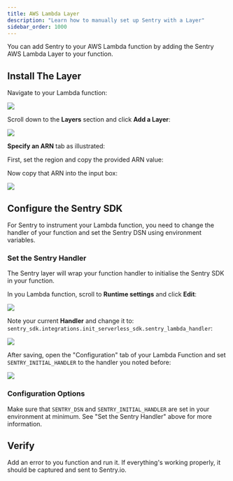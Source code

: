```yaml
---
title: AWS Lambda Layer
description: "Learn how to manually set up Sentry with a Layer"
sidebar_order: 1000
---
```


You can add Sentry to your AWS Lambda function by adding the Sentry AWS Lambda Layer to your function.

## Install The Layer

Navigate to your Lambda function:

![](lambda-function-detail.png)

Scroll down to the **Layers** section and click **Add a Layer**:

![](lambda-function-detail-layer.png)

**Specify an ARN** tab as illustrated:

First, set the region and copy the provided ARN value:

<LambdaLayerDetail canonical="aws-layer:python" />

Now copy that ARN into the input box:

![](lambda-function-add-layer.png)

## Configure the Sentry SDK

For Sentry to instrument your Lambda function, you need to change the handler of your function and set the Sentry DSN using environment variables.

### Set the Sentry Handler

The Sentry layer will wrap your function handler to initialise the Sentry SDK in your function.

In you Lambda function, scroll to **Runtime settings** and click **Edit**:

![](lambda-function-runtime-settings.png)

Note your current **Handler** and change it to: `sentry_sdk.integrations.init_serverless_sdk.sentry_lambda_handler`:

![](runtime-settings-handler.png)

After saving, open the "Configuration" tab of your Lambda Function and set `SENTRY_INITIAL_HANDLER` to the handler you noted before:

![](lambda-function-configuration.png)

### Configuration Options

Make sure that `SENTRY_DSN` and `SENTRY_INITIAL_HANDLER` are set in your environment at minimum. See "Set the Sentry Handler" above for more information.

<PlatformContent includePath="aws-lambda-environment" />

## Verify

Add an error to you function and run it. If everything's working properly, it should be captured and sent to Sentry.io.
